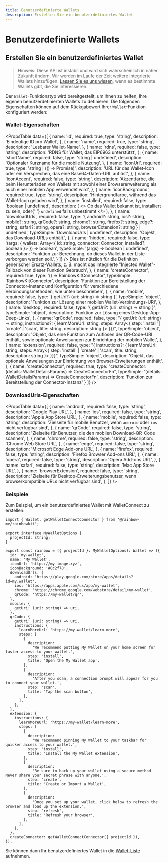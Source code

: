 ```yaml
---
title: Benutzerdefinierte Wallets
description: Erstellen Sie ein benutzerdefiniertes Wallet
---
```


# Benutzerdefinierte Wallets

## Erstellen Sie ein benutzerdefiniertes Wallet

> Hinweis: Diese API ist instabil und wird sich wahrscheinlich in naher Zukunft ändern. Wir werden im Laufe der Zeit weitere integrierte Wallets hinzufügen. [Lassen Sie es uns wissen](https://github.com/rainbow-me/rainbowkit/issues), wenn es bestimmte Wallets gibt, die Sie interessieren.

Der `Wallet`-Funktionstyp wird bereitgestellt, um Ihnen zu helfen, Ihre eigenen benutzerdefinierten Wallets zu definieren. Die folgenden Eigenschaften können auf dem Rückgabewert Ihrer `Wallet`-Funktion konfiguriert werden:

### Wallet-Eigenschaften

<PropsTable
  data={[
    {
      name: 'id',
      required: true,
      type: 'string',
      description: 'Eindeutige ID pro Wallet',
    },
    {
      name: 'name',
      required: true,
      type: 'string',
      description: 'Lesbarer Wallet-Name',
    },
    {
      name: 'rdns',
      required: false,
      type: 'string',
      description: 'RDNS für Wallet, das EIP6963 unterstützt',
    },
    {
      name: 'shortName',
      required: false,
      type: 'string | undefined',
      description: 'Optionaler Kurzname für die mobile Nutzung',
    },
    {
      name: 'iconUrl',
      required: true,
      type: 'string | (() => Promise<string>)',
      description: 'URL für das Wallet-Icon oder ein Versprechen, das eine Base64-Daten-URL auflöst',
    },
    {
      name: 'iconAccent',
      required: false,
      type: 'string',
      description: 'Akzentfarbe, die beim Herunterladen von Wallets mit sowohl einer Browsererweiterung als auch einer mobilen App verwendet wird',
    },
    {
      name: 'iconBackground',
      required: true,
      type: 'string',
      description: 'Hintergrundfarbe, während das Wallet-Icon geladen wird',
    },
    {
      name: 'installed',
      required: false,
      type: 'boolean | undefined',
      description: (
        <>
          Ob das Wallet bekannt ist, installiert zu sein, oder{' '}
          <code>undefined</code> falls unbestimmt
        </>
      ),
    },
    {
      name: 'downloadUrls',
      required: false,
      type: '{ android?: string, ios?: string, mobile?: string, qrCode?: string, chrome?: string, firefox?: string, edge?: string, safari?: string, opera?: string, browserExtension?: string } | undefined',
      typeSimple: 'DownloadUrls | undefined',
      description: 'Objekt, das Download-URLs enthält.',
    },
    {
      name: 'hidden',
      required: false,
      type: '(args: { wallets: Array<{ id: string, connector: Connector, installed?: boolean }> }) => boolean',
      typeSimple: '(args) => boolean | undefined',
      description: 'Funktion zur Berechnung, ob dieses Wallet in der Liste verborgen werden soll.',
    } 
  ]}
/> Dies ist nützlich für die Definition generischer Ersatz-Wallets, z. B. macht das integrierte "Injected Wallet"-Fallback von dieser Funktion Gebrauch',
    },
    {
      name: 'createConnector',
      required: true,
      type: '() => RainbowKitConnector',
      typeSimple: 'RainbowKitConnector',
      description: 'Funktion zur Bereitstellung der Connector-Instanz und Konfiguration für verschiedene Verbindungsmethoden, wie unten beschrieben',
    },
    {
      name: 'mobile',
      required: false,
      type: '{ getUri?: (uri: string) => string }',
      typeSimple: 'object',
      description: 'Funktion zur Lösung einer mobilen Wallet-Verbindungs-URI',
    },
    {
      name: 'desktop',
      required: false,
      type: '{ getUri?: (uri: string) => string }',
      typeSimple: 'object',
      description: 'Funktion zur Lösung eines Desktop-App-Deep-Links',
    },
    {
      name: 'qrCode',
      required: false,
      type: "{ getUri: (uri: string) => string, instructions?: { learnMoreUrl: string, steps: Array<{ step: 'install' | 'create' | 'scan', title: string, description: string }> }}}",
      typeSimple: 'object',
      description: 'Objekt, das eine Funktion zum Auflösen der QR-Code-URI enthält, sowie optionale Anweisungen zur Einrichtung der mobilen Wallet',
    },
    {
      name: 'extension',
      required: false,
      type: "{ instructions?: { learnMoreUrl: string, steps: Array<{ step: 'install' | 'create' | 'scan', title: string, description: string }> }}}",
      typeSimple: 'object',
      description: 'Objekt, das optionale Anweisungen zur Einrichtung von Browser-Erweiterungen enthält',
    },
    {
      name: 'createConnector',
      required: true,
      type: "createConnector: (details: WalletDetailsParams) => CreateConnectorFn",
      typeSimple: '(details: WalletDetailsParams) => CreateConnectorFn',
      description: 'Funktion zur Bereitstellung der Connector-Instanz'
    }
  ]}
/>

### DownloadUrls-Eigenschaften

<PropsTable
  data={[
    {
      name: 'android',
      required: false,
      type: 'string',
      description: 'Google Play URL',
    },
    {
      name: 'ios',
      required: false,
      type: 'string',
      description: 'Apple App Store URL',
    },
    {
      name: 'mobile',
      required: false,
      type: 'string',
      description:
        'Zielseite für mobile Benutzer, wenn `android` oder `ios` nicht verfügbar sind',
    },
    {
      name: 'qrCode',
      required: false,
      type: 'string',
      description:
        'Zielseite für Benutzer, die den mobilen Download-QR-Code scannen',
    },
    {
      name: 'chrome',
      required: false,
      type: 'string',
      description: 'Chrome Web Store URL',
    },
    {
      name: 'edge',
      required: false,
      type: 'string',
      description: 'Microsoft Edge Add-ons URL',
    },
    {
      name: 'firefox',
      required: false,
      type: 'string',
      description: 'Firefox Browser Add-ons URL',
    },
    {
      name: 'opera',
      required: false,
      type: 'string',
      description: 'Opera Add-ons URL',
    },
    {
      name: 'safari',
      required: false,
      type: 'string',
      description: 'Mac App Store URL',
    },
    {
      name: 'browserExtension',
      required: false,
      type: 'string',
      description:
        'Zielseite für Desktop-Erweiterungsbenutzer, wenn browserkompatible URLs nicht verfügbar sind',
    },
  ]}
/>

### Beispiele

Zum Beispiel, um ein benutzerdefiniertes Wallet mit WalletConnect zu erstellen:

```tsx
import { Wallet, getWalletConnectConnector } from '@rainbow-me/rainbowkit';

export interface MyWalletOptions {
  projectId: string;
}

export const rainbow = ({ projectId }: MyWalletOptions): Wallet => ({
  id: 'my-wallet',
  name: 'My Wallet',
  iconUrl: 'https://my-image.xyz',
  iconBackground: '#0c2f78',
  downloadUrls: {
    android: 'https://play.google.com/store/apps/details?id=my.wallet',
    ios: 'https://apps.apple.com/us/app/my-wallet',
    chrome: 'https://chrome.google.com/webstore/detail/my-wallet',
    qrCode: 'https://my-wallet/qr',
  },
  mobile: {
    getUri: (uri: string) => uri,
  },
  qrCode: {
    getUri: (uri: string) => uri,
    instructions: {
      learnMoreUrl: 'https://my-wallet/learn-more',
      steps: [
        {
          description:
            'We recommend putting My Wallet on your home screen for faster access to your wallet.',
          step: 'install',
          title: 'Open the My Wallet app',
        },
        {
          description:
            'After you scan, a connection prompt will appear for you to connect your wallet.',
          step: 'scan',
          title: 'Tap the scan button',
        },
      ],
    },
  },
  extension: {
    instructions: {
      learnMoreUrl: 'https://my-wallet/learn-more',
      steps: [
        {
          description:
            'We recommend pinning My Wallet to your taskbar for quicker access to your wallet.',
          step: 'install',
          title: 'Install the My Wallet extension',
        },
        {
          description:
            'Be sure to back up your wallet using a secure method. Never share your secret phrase with anyone.',
          step: 'create',
          title: 'Create or Import a Wallet',
        },
        {
          description:
            'Once you set up your wallet, click below to refresh the browser and load up the extension.',
          step: 'refresh',
          title: 'Refresh your browser',
        },
      ],
    },
  },
  createConnector: getWalletConnectConnector({ projectId }),
});
```

Sie können dann Ihr benutzerdefiniertes Wallet in die [Wallet-Liste](/docs/custom-wallet-list) aufnehmen.
